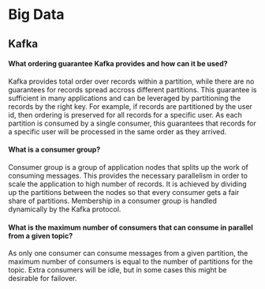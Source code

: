 # Big Data

## Kafka

#### What ordering guarantee Kafka provides and how can it be used? {-}

Kafka provides total order over records within a partition, while there are no guarantees for records spread accross different partitions. This guarantee is sufficient in many applications and can be leveraged by partitioning the records by the right key. For example, if records are partitioned by the user id, then ordering is preserved for all records for a specific user. As each partition is consumed by a single consumer, this guarantees that records for a specific user will be processed in the same order as they arrived.

#### What is a consumer group? {-}

Consumer group is a group of application nodes that splits up the work of consuming messages. This provides the necessary parallelism in order to scale the application to high number of records. It is achieved by dividing up the partitions between the nodes so that every consumer gets a fair share of partitions. Membership in a consumer group is handled dynamically by the Kafka protocol.

#### What is the maximum number of consumers that can consume in parallel from a given topic? {-}

As only one consumer can consume messages from a given partition, the maximum number of consumers is equal to the number of partitions for the topic. Extra consumers will be idle, but in some cases this might be desirable for failover.
